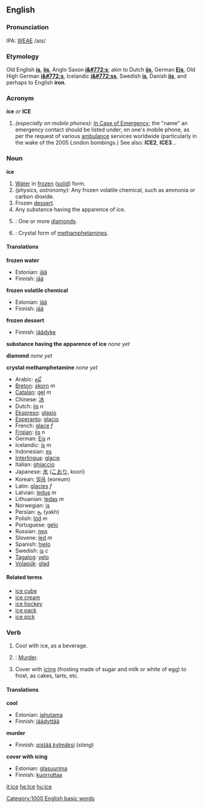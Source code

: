 ==English==

===Pronunciation===
IPA: [[WEAE]] /aɪs/

===Etymology===
Old English '''[[is]]''', '''[[iis]]''', Anglo Saxon '''[[i&#772;s]]'''; akin to Dutch '''[[ijs]]''', German '''[[Eis]]''', Old High German '''[[i&#772;s]]''', Icelandic '''[[i&#772;ss]]''', Swedish '''[[is]]''', Danish '''[[iis]]''', and perhaps to English '''iron'''.

===Acronym===
'''ice''' ''or'' '''ICE'''
# ''(especially on mobile phones):'' [[In Case of Emergency]]; the "name" an emergency contact should be listed under, on one's mobile phone, as per the request of various [[ambulance]] services worldwide (particularly in the wake of the 2005 London bombings.)  See also: '''ICE2''', '''ICE3'''...

===Noun===
'''ice'''

# [[Water]] in [[frozen]] ([[solid]]) form.
# ''(physics, astronomy):'' Any frozen volatile chemical, such as ammonia or carbon dioxide.
# Frozen [[dessert]].
# Any substance having the apparence of ice.
# {{slang}}: One or more [[diamond]]s.
# {{slang}}: Crystal form of [[methamphetamine]]s.

==== Translations ==== 
'''frozen water'''
{{top}}
*Estonian: [[jää]]
*Finnish: [[jää]]
{{mid}}
{{bottom}}

'''frozen volatile chemical'''
{{top}}
*Estonian: [[jää]]
*Finnish: [[jää]]
{{mid}}
{{bottom}}

'''frozen dessert'''
{{top}}
*Finnish: [[jäädyke]]
{{mid}}
{{bottom}}

'''substance having the apparence of ice'''
{{top}}
''none yet''
{{mid}}
{{bottom}}

'''diamond'''
{{top}}
''none yet''
{{mid}}
{{bottom}}

'''crystal methamphetamine'''
{{top}}
''none yet''
{{mid}}
{{bottom}}

{{checktrans}}
*Arabic: [[ثّلج]]
*[[Breton]]: [[skorn]] ''m''
*[[Catalan]]: [[gel]] ''m''
*Chinese: [[冰]]
*Dutch: [[ijs]] ''n''
*[[Ekspreso]]: [[glasio]]
*[[Esperanto]]: [[glacio]]
*French: [[glace]] ''f''
*[[Frisian]]: [[iis]] ''n''
*German: [[Eis]] ''n''
*Icelandic: [[ís]] ''m''
*Indonesian: [[es]]
*[[Interlingua]]: [[glacie]] 
*Italian: [[ghiaccio]]
*Japanese: [[氷]] ([[こおり]], koori)
*Korean: [[얼음]] (eoreum)
*Latin: [[glacies]] ''f''
*Latvian: [[ledus]] ''m''
*Lithuanian: [[ledas]] ''m''
*Norwegian: [[is]]
*Persian: [[یخ]] (yakh)
*Polish: [[lód]] ''m''
*Portuguese: [[gelo]]
*Russian: [[лед]]
*Slovene: [[led]] ''m'' 
*Spanish: [[hielo]]
*Swedish: [[is]] ''c''
*[[Tagalog]]: [[yelo]]
*[[Volapük]]: [[glad]]

====Related terms====
*[[ice cube]]
*[[ice cream]]
*[[ice hockey]]
*[[ice pack]]
*[[ice pick]]

===Verb===
{{en-infl-reg-other-e|ic|e}}
# Cool with ice, as a beverage.
# {{slang}}: [[murder|Murder]].
# Cover with [[icing]] (frosting made of sugar and milk or white of egg) to frost, as cakes, tarts, etc.

====Translations====
'''cool'''
{{top}}
*Estonian: [[jahutama]]
*Finnish: [[jäädyttää]]
{{mid}}
{{bottom}}

'''murder'''
{{top}}
*Finnish: [[pistää kylmäksi]] (''slang'')
{{mid}}
{{bottom}}

'''cover with icing'''
{{top}}
*Estonian: [[glasuurima]]
*Finnish: [[kuorruttaa]]
{{mid}}
{{bottom}}

[[Category:1000 English basic words]]

[[it:ice]]
[[he:Ice]]
[[hu:ice]]